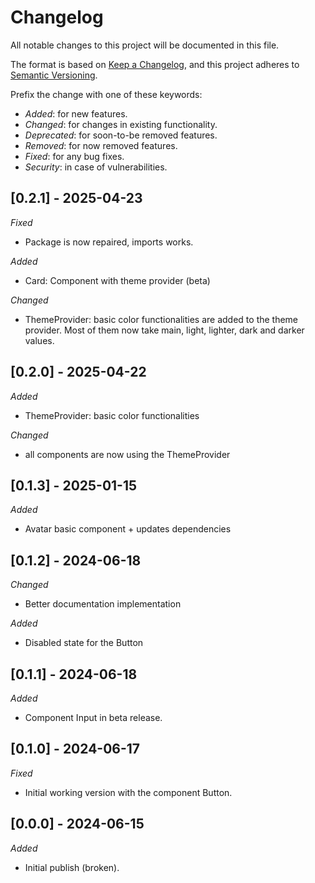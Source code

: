 # Changelog

All notable changes to this project will be documented in this file.

The format is based on [Keep a Changelog](https://keepachangelog.com/en/1.0.0/),
and this project adheres to [Semantic Versioning](https://semver.org/spec/v2.0.0.html).

Prefix the change with one of these keywords:

- _Added_: for new features.
- _Changed_: for changes in existing functionality.
- _Deprecated_: for soon-to-be removed features.
- _Removed_: for now removed features.
- _Fixed_: for any bug fixes.
- _Security_: in case of vulnerabilities.

## [0.2.1] - 2025-04-23

_Fixed_

- Package is now repaired, imports works.

_Added_

- Card: Component with theme provider (beta)

_Changed_

- ThemeProvider: basic color functionalities are added to the theme provider. Most of them now take main, light, lighter, dark and darker values.

## [0.2.0] - 2025-04-22

_Added_

- ThemeProvider: basic color functionalities

_Changed_

- all components are now using the ThemeProvider

## [0.1.3] - 2025-01-15

_Added_

- Avatar basic component + updates dependencies

## [0.1.2] - 2024-06-18

_Changed_

- Better documentation implementation

_Added_

- Disabled state for the Button

## [0.1.1] - 2024-06-18

_Added_

- Component Input in beta release.

## [0.1.0] - 2024-06-17

_Fixed_

- Initial working version with the component Button.

## [0.0.0] - 2024-06-15

_Added_

- Initial publish (broken).
